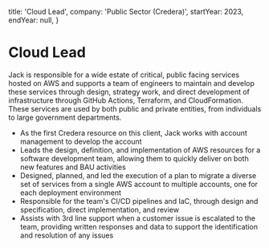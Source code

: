   title: 'Cloud Lead',
  company: 'Public Sector (Credera)',
  startYear: 2023,
  endYear: null,
}

# Cloud Lead

Jack is responsible for a wide estate of critical, public facing services hosted on AWS and supports a team of engineers to maintain and develop these services through design, strategy work, and direct development of infrastructure through GitHub Actions, Terraform, and CloudFormation. These services are used by both public and private entities, from individuals to large government departments.

- As the first Credera resource on this client, Jack works with account management to develop the account
- Leads the design, definition, and implementation of AWS resources for a software development team, allowing them to quickly deliver on both new features and BAU activities
- Designed, planned, and led the execution of a plan to migrate a diverse set of services from a single AWS account to multiple accounts, one for each deployment environment
- Responsible for the team's CI/CD pipelines and IaC, through design and specification, direct implementation, and review
- Assists with 3rd line support when a customer issue is escalated to the team, providing written responses and data to support the identification and resolution of any issues
